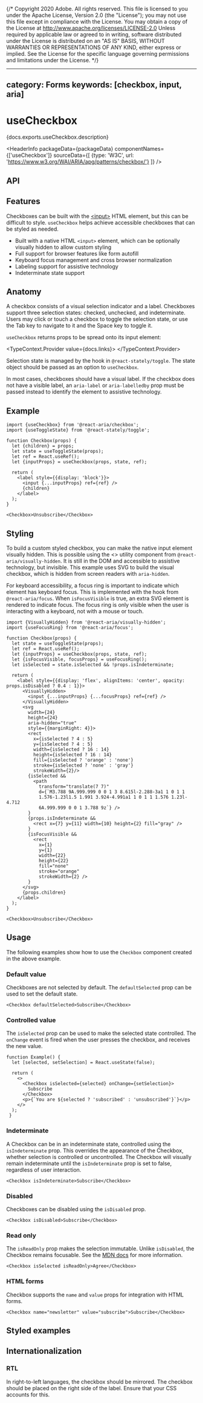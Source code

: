 {/* Copyright 2020 Adobe. All rights reserved.
This file is licensed to you under the Apache License, Version 2.0 (the "License");
you may not use this file except in compliance with the License. You may obtain a copy
of the License at http://www.apache.org/licenses/LICENSE-2.0
Unless required by applicable law or agreed to in writing, software distributed under
the License is distributed on an "AS IS" BASIS, WITHOUT WARRANTIES OR REPRESENTATIONS
OF ANY KIND, either express or implied. See the License for the specific language
governing permissions and limitations under the License. */}



---
category: Forms
keywords: [checkbox, input, aria]
---

# useCheckbox

<PageDescription>{docs.exports.useCheckbox.description}</PageDescription>

<HeaderInfo
  packageData={packageData}
  componentNames={['useCheckbox']}
  sourceData={[
    {type: 'W3C', url: 'https://www.w3.org/WAI/ARIA/apg/patterns/checkbox/'}
  ]} />

## API

<FunctionAPI function={docs.exports.useCheckbox} links={docs.links} />

## Features

Checkboxes can be built with the [&lt;input&gt;](https://developer.mozilla.org/en-US/docs/Web/HTML/Element/input)
HTML element, but this can be difficult to style. `useCheckbox` helps achieve accessible checkboxes
that can be styled as needed.

* Built with a native HTML `<input>` element, which can be optionally visually
  hidden to allow custom styling
* Full support for browser features like form autofill
* Keyboard focus management and cross browser normalization
* Labeling support for assistive technology
* Indeterminate state support

## Anatomy

<Anatomy />

A checkbox consists of a visual selection indicator and a label. Checkboxes support three
selection states: checked, unchecked, and indeterminate. Users may click or touch a checkbox
to toggle the selection state, or use the <Keyboard>Tab</Keyboard> key to navigate to it and the <Keyboard>Space</Keyboard> key to toggle it.

`useCheckbox` returns props to be spread onto its input element:

<TypeContext.Provider value={docs.links}>
  <InterfaceType properties={docs.links[docs.exports.useCheckbox.return.id].properties} />
</TypeContext.Provider>

Selection state is managed by the <TypeLink links={statelyDocs.links} type={statelyDocs.exports.useToggleState} />
hook in `@react-stately/toggle`. The state object should be passed as an option to `useCheckbox`.

In most cases, checkboxes should have a visual label. If the checkbox does not have a visible label,
an `aria-label` or `aria-labelledby` prop must be passed instead to identify the element to assistive
technology.

## Example

```tsx example
import {useCheckbox} from '@react-aria/checkbox';
import {useToggleState} from '@react-stately/toggle';

function Checkbox(props) {
  let {children} = props;
  let state = useToggleState(props);
  let ref = React.useRef();
  let {inputProps} = useCheckbox(props, state, ref);

  return (
    <label style={{display: 'block'}}>
      <input {...inputProps} ref={ref} />
      {children}
    </label>
  );
}

<Checkbox>Unsubscribe</Checkbox>
```

## Styling

To build a custom styled checkbox, you can make the native input element visually hidden.
This is possible using the &lt;<TypeLink links={hiddenDocs.links} type={hiddenDocs.exports.VisuallyHidden} />&gt;
utility component from `@react-aria/visually-hidden`. It is still in the DOM and accessible to
assistive technology, but invisible. This example uses SVG to build the visual checkbox,
which is hidden from screen readers with `aria-hidden`.

For keyboard accessibility, a focus ring is important to indicate which element has keyboard focus.
This is implemented with the <TypeLink links={focusDocs.links} type={focusDocs.exports.useFocusRing} />
hook from `@react-aria/focus`. When `isFocusVisible` is true, an extra SVG element is
rendered to indicate focus. The focus ring is only visible when the user is interacting
with a keyboard, not with a mouse or touch.

```tsx example export=true
import {VisuallyHidden} from '@react-aria/visually-hidden';
import {useFocusRing} from '@react-aria/focus';

function Checkbox(props) {
  let state = useToggleState(props);
  let ref = React.useRef();
  let {inputProps} = useCheckbox(props, state, ref);
  let {isFocusVisible, focusProps} = useFocusRing();
  let isSelected = state.isSelected && !props.isIndeterminate;

  return (
    <label style={{display: 'flex', alignItems: 'center', opacity: props.isDisabled ? 0.4 : 1}}>
      <VisuallyHidden>
        <input {...inputProps} {...focusProps} ref={ref} />
      </VisuallyHidden>
      <svg
        width={24}
        height={24}
        aria-hidden="true"
        style={{marginRight: 4}}>
        <rect
          x={isSelected ? 4 : 5}
          y={isSelected ? 4 : 5}
          width={isSelected ? 16 : 14}
          height={isSelected ? 16 : 14}
          fill={isSelected ? 'orange' : 'none'}
          stroke={isSelected ? 'none' : 'gray'}
          strokeWidth={2}/>
        {isSelected &&
          <path
            transform="translate(7 7)"
            d={`M3.788 9A.999.999 0 0 1 3 8.615l-2.288-3a1 1 0 1 1
            1.576-1.23l1.5 1.991 3.924-4.991a1 1 0 1 1 1.576 1.23l-4.712
            6A.999.999 0 0 1 3.788 9z`} />
        }
        {props.isIndeterminate &&
          <rect x={7} y={11} width={10} height={2} fill="gray" />
        }
        {isFocusVisible &&
          <rect
            x={1}
            y={1}
            width={22}
            height={22}
            fill="none"
            stroke="orange"
            strokeWidth={2} />
        }
      </svg>
      {props.children}
    </label>
  );
}

<Checkbox>Unsubscribe</Checkbox>
```

## Usage

The following examples show how to use the `Checkbox` component created in the above example.

### Default value

Checkboxes are not selected by default. The `defaultSelected` prop can be used to set the default state.

```tsx example
<Checkbox defaultSelected>Subscribe</Checkbox>
```

### Controlled value

The `isSelected` prop can be used to make the selected state controlled. The `onChange` event is fired when the user presses the checkbox, and receives the new value.

```tsx example
function Example() {
  let [selected, setSelection] = React.useState(false);

  return (
    <>
      <Checkbox isSelected={selected} onChange={setSelection}>
        Subscribe
      </Checkbox>
      <p>{`You are ${selected ? 'subscribed' : 'unsubscribed'}`}</p>
    </>
  );
 }
```

### Indeterminate

A Checkbox can be in an indeterminate state, controlled using the `isIndeterminate` prop.
This overrides the appearance of the Checkbox, whether selection is controlled or uncontrolled.
The Checkbox will visually remain indeterminate until the `isIndeterminate` prop is set to false, regardless of user interaction.

```tsx example
<Checkbox isIndeterminate>Subscribe</Checkbox>
```

### Disabled

Checkboxes can be disabled using the `isDisabled` prop.

```tsx example
<Checkbox isDisabled>Subscribe</Checkbox>
```

### Read only

The `isReadOnly` prop makes the selection immutable. Unlike `isDisabled`, the Checkbox remains focusable.
See the [MDN docs](https://developer.mozilla.org/en-US/docs/Web/HTML/Attributes/readonly) for more information.

```tsx example
<Checkbox isSelected isReadOnly>Agree</Checkbox>
```


### HTML forms

Checkbox supports the `name` and `value` props for integration with HTML forms.

```tsx example
<Checkbox name="newsletter" value="subscribe">Subscribe</Checkbox>
```

## Styled examples

<ExampleCard
  url="https://codesandbox.io/s/bold-river-0v44z6?file=/src/Checkbox.tsx"
  preview={tailwindPreview}
  title="Tailwind CSS"
  description="An animated Checkbox built with Tailwind and React Aria." />

## Internationalization

### RTL

In right-to-left languages, the checkbox should be mirrored. The checkbox should be placed on the right
side of the label. Ensure that your CSS accounts for this.
